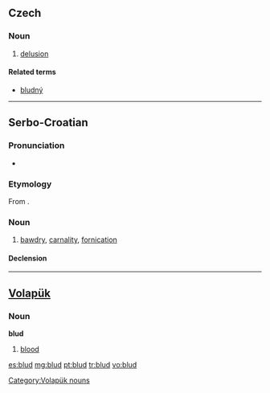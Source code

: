 ==Czech==

===Noun===
{{cs-noun|g=m}}

# [[delusion]]

====Related terms====
* [[bludný]]

----

==Serbo-Croatian==

===Pronunciation===
* {{IPA|/blûːd/|lang=sh}}

===Etymology===
From {{proto|Slavic|blǫdъ|lang=sh}}.

===Noun===
{{sh-noun|g=m|head=blȗd|r|блуд|блу̑д}}

# [[bawdry]], [[carnality]], [[fornication]]

====Declension====
{{sh-decl-noun
|blud|bludovi
|bluda|bludova
|bludu|bludovima
|blud|bludove
|blude|bludovi
|bludu|bludovima
|bludom|bludovima
}}

----

==[[Volapük]]==

===Noun===
'''blud'''

# [[blood]]

[[Category:Volapük nouns]]

[[es:blud]]
[[mg:blud]]
[[pt:blud]]
[[tr:blud]]
[[vo:blud]]